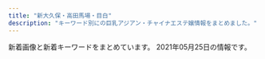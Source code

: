 ```yaml
---
title: "新大久保・高田馬場・目白"
description: "キーワード別にの巨乳アジアン・チャイナエステ嬢情報をまとめました。"
---
```


新着画像と新着キーワードをまとめています。
2021年05月25日の情報です。

<DmmAffiliateIns />
<KeywordTable
  shops={
    [
    {
        "img_links": [
            "https://static.wixstatic.com/media/80a184_37c7b495532e44808fa932ada8728921~mv2.png",
            "https://static.wixstatic.com/media/80a184_40c0679b081a48f9bb573cda81913473~mv2.png",
            "https://static.wixstatic.com/media/80a184_b70a2c117ac542f79ec2a2014b642be4~mv2.png",
            "https://static.wixstatic.com/media/80a184_126746405a7f40f191a12f71b777ea41~mv2.png",
            "https://static.wixstatic.com/media/80a184_f4cca0709e8a42dfbc72e26393934723~mv2.jpg",
            "https://static.wixstatic.com/media/80a184_9dc0d14b20d54a71a6cb9f57217e8a32~mv2.png",
            "https://static.wixstatic.com/media/80a184_a8e12af9159e4af2bbd2cf724caf4e6a~mv2.jpeg",
            "https://static.wixstatic.com/media/80a184_a8f91b6640fd4492af590f16ac685c66~mv2.png",
            "https://static.wixstatic.com/media/71aabe_7fde48e91203411687f75bf66049b810~mv2.jpg",
            "https://static.wixstatic.com/media/80a184_5208b825bc574a8e8c38cfed61640f7b~mv2.png",
            "https://static.wixstatic.com/media/80a184_60e3e10d71c6473ca82f313fefc49773~mv2.png",
            "https://static.wixstatic.com/media/80a184_fc46eb4762dc45d5aaded3823ed9ff89~mv2.png",
            "https://static.wixstatic.com/media/80a184_6f8a99a76cfa4e8cb6871f8cdc4667f5~mv2.png",
            "https://static.wixstatic.com/media/80a184_685d8785c64448469efbaecd356f0615~mv2.jpg"
        ],
        "keywords": {},
        "station": "JR\u65b0\u5927\u4e45\u4fdd\u99c5",
        "url": "https://tsukinohana88.wixsite.com/index",
        "name": "\u6708\u306e\u82b1"
    },
    {
        "name": "Lovely Heart",
        "station": "JR\u5927\u4e45\u4fdd\u99c5\u5317\u53e3",
        "keywords": {
            "C": 37
        },
        "img_links": [
            "http://aes-salon.com/i/files/homeimg.jpg",
            "http://aes-salon.com/scdl/staff/10341mb.jpg",
            "http://aes-salon.com/scdl/staff/10291mb.jpg",
            "http://aes-salon.com/scdl/staff/10692.jpg",
            "http://aes-salon.com/scdl/staff/10081mb.jpg",
            "http://aes-salon.com/scdl/staff/10092.jpg",
            "http://aes-salon.com/img/access/road2.jpg",
            "http://aes-salon.com/scdl/staff/10701mb.jpg",
            "http://aes-salon.com/scdl/staff/10641.jpg",
            "http://aes-salon.com/scdl/staff/10461.jpg",
            "http://aes-salon.com/img/ttl_bekan.jpg",
            "http://aes-salon.com/scdl/staff/10671.jpg",
            "http://aes-salon.com/scdl/staff/10342.jpg",
            "http://aes-salon.com/scdl/staff/10471mb.jpg",
            "http://aes-salon.com/img/ttl_nouka.jpg",
            "http://aes-salon.com/scdl/staff/10694.jpg",
            "http://aes-salon.com/scdl/staff/10563.jpg",
            "http://aes-salon.com/scdl/staff/10511.jpg",
            "http://aes-salon.com/scdl/staff/10082.jpg",
            "http://aes-salon.com/scdl/staff/10441.jpg",
            "http://aes-salon.com/scdl/staff/10351.jpg",
            "http://aes-salon.com/scdl/staff/10721mb.jpg",
            "http://aes-salon.com/scdl/staff/10091mb.jpg",
            "http://aes-salon.com/scdl/staff/10121.jpg",
            "http://aes-salon.com/scdl/staff/10502.jpg",
            "http://aes-salon.com/scdl/staff/10591.jpg",
            "http://aes-salon.com/scdl/staff/10631mb.jpg",
            "http://aes-salon.com/scdl/staff/10462.jpg",
            "http://aes-salon.com/scdl/staff/10661.jpg",
            "http://aes-salon.com/scdl/staff/10591mb.jpg",
            "http://aes-salon.com/scdl/staff/10291.jpg",
            "http://aes-salon.com/scdl/staff/10701.jpg",
            "http://aes-salon.com/scdl/staff/10091.jpg",
            "http://aes-salon.com/scdl/staff/10562.jpg",
            "http://aes-salon.com/img/system/campaign.jpg",
            "http://aes-salon.com/scdl/staff/10691.jpg",
            "http://aes-salon.com/scdl/staff/10693.jpg",
            "http://aes-salon.com/scdl/staff/10601.jpg",
            "http://aes-salon.com/scdl/staff/10122.jpg",
            "http://aes-salon.com/scdl/staff/10411.jpg",
            "http://aes-salon.com/scdl/staff/10561mb.jpg",
            "http://aes-salon.com/scdl/staff/10621mb.jpg",
            "http://aes-salon.com/scdl/staff/10351mb.jpg",
            "http://aes-salon.com/scdl/staff/10121mb.jpg",
            "http://aes-salon.com/img/access/road3.jpg",
            "http://aes-salon.com/scdl/staff/10661mb.jpg",
            "http://aes-salon.com/scdl/staff/10461mb.jpg",
            "http://aes-salon.com/scdl/staff/10561.jpg",
            "http://aes-salon.com/img/ttl_staff.png",
            "http://aes-salon.com/scdl/staff/10472.jpg",
            "http://aes-salon.com/img/ttl_mobile.jpg",
            "http://aes-salon.com/scdl/staff/10341.jpg",
            "http://aes-salon.com/scdl/staff/10511mb.jpg",
            "http://aes-salon.com/pic/top2.jpg",
            "http://aes-salon.com/scdl/staff/10441mb.jpg",
            "http://aes-salon.com/scdl/staff/10602.jpg",
            "http://aes-salon.com/scdl/staff/10691mb.jpg",
            "http://aes-salon.com/scdl/staff/10501mb.jpg",
            "http://aes-salon.com/scdl/staff/10651.jpg",
            "http://aes-salon.com/scdl/staff/10592.jpg",
            "http://aes-salon.com/scdl/staff/10081.jpg",
            "http://aes-salon.com/pic/top1.jpg",
            "http://aes-salon.com/scdl/staff/10571mb.jpg",
            "http://aes-salon.com/scdl/staff/10631.jpg",
            "http://aes-salon.com/img/access/road4.jpg",
            "http://aes-salon.com/scdl/staff/10471.jpg",
            "http://aes-salon.com/img/access/roaddm.png",
            "http://aes-salon.com/scdl/staff/10083.jpg",
            "http://aes-salon.com/scdl/staff/10711.jpg",
            "http://aes-salon.com/scdl/staff/10711mb.jpg",
            "http://aes-salon.com/img/ttl_att.png",
            "http://aes-salon.com/scdl/staff/10571.jpg",
            "http://aes-salon.com/scdl/staff/10621.jpg",
            "http://aes-salon.com/img/access/road1.jpg",
            "http://aes-salon.com/scdl/staff/10601mb.jpg",
            "http://aes-salon.com/pic/head.jpg",
            "http://aes-salon.com/scdl/staff/10651mb.jpg",
            "http://aes-salon.com/scdl/staff/10721.jpg",
            "http://aes-salon.com/scdl/staff/10292.jpg",
            "http://aes-salon.com/scdl/staff/10671mb.jpg",
            "http://aes-salon.com/img/ttl_sister.png",
            "http://aes-salon.com/scdl/staff/10412.jpg",
            "http://aes-salon.com/scdl/staff/10641mb.jpg",
            "http://aes-salon.com/scdl/staff/10411mb.jpg",
            "http://aes-salon.com/scdl/staff/10501.jpg",
            "http://aes-salon.com/img/ttl_attbnr.jpg"
        ],
        "url": "http://aes-salon.com/"
    },
    {
        "url": "http://www.kity.work/",
        "name": "\u98a8\u96c5\u5802 \uff5e\u3075\u3046\u304c\u3069\u3046\uff5e",
        "img_links": [
            "http://www.kity.work/img/erina1.jpg",
            "http://www.kity.work/staff/erina.jpg",
            "http://www.kity.work/img/sara2.jpg",
            "http://www.kity.work/images/1.jpg",
            "http://www.kity.work/images/int2.jpg",
            "http://www.kity.work/images/3.jpg",
            "http://www.kity.work/img/erina2.jpg",
            "http://www.kity.work/images/head.jpg",
            "http://www.kity.work/images/s1.jpg",
            "http://www.kity.work/img/nana1.jpg",
            "http://www.kity.work/staff/nana.jpg",
            "http://www.kity.work/img/aoi2.jpg",
            "http://www.kity.work/staff/sara.jpg",
            "http://www.kity.work/images/up.jpg",
            "http://www.kity.work/images/7.jpg",
            "http://www.kity.work/images/ac2.jpg",
            "http://www.kity.work/images/6.jpg",
            "http://www.kity.work/images/s2.jpg",
            "http://www.kity.work/images/int1.jpg",
            "http://www.kity.work/images/5.jpg",
            "http://www.kity.work/images/staff_t.jpg",
            "http://www.kity.work/img/yuka1.jpg",
            "http://www.kity.work/staff/yuka.jpg",
            "http://www.kity.work/images/news.jpg",
            "http://www.kity.work/img/sara1.jpg",
            "http://www.kity.work/images/s1.png",
            "http://www.kity.work/staff/aoi.jpg",
            "http://www.kity.work/img/aoi1.jpg",
            "http://www.kity.work/images/tg.jpg",
            "http://www.kity.work/images/tel.jpg",
            "http://www.kity.work/img/yuka2.jpg",
            "http://www.kity.work/images/sys.jpg",
            "http://www.kity.work/images/interior_t.jpg"
        ],
        "station": "JR\u9ad8\u7530\u99ac\u5834\u99c5\u65e9\u7a32\u7530\u53e3",
        "keywords": {}
    },
    {
        "name": "Lui\uff5e\u30eb\u30a4\uff5e",
        "keywords": {},
        "station": "\u65b0\u5927\u4e45\u4fdd\u99c5",
        "img_links": [
            "http://www.e-candy.work/img/mimi1.jpg",
            "http://www.e-candy.work/images/int2.png",
            "http://www.e-candy.work/images/10.jpg",
            "http://www.e-candy.work/images/head.jpg",
            "http://www.e-candy.work/img/haruka1.jpg",
            "http://www.e-candy.work/img/ai1.jpg",
            "http://www.e-candy.work/img/miki1.jpg",
            "http://www.e-candy.work/images/sys3.png",
            "http://www.e-candy.work/img/nana1.jpg",
            "http://www.e-candy.work/images/staff_t.png",
            "http://www.e-candy.work/images/newface.png",
            "http://www.e-candy.work/images/12.jpg",
            "http://www.e-candy.work/images/sys1.jpg",
            "http://www.e-candy.work/images/3.jpg",
            "http://www.e-candy.work/img/yui1.jpg",
            "http://www.e-candy.work/images/mobile.jpg",
            "http://www.e-candy.work/images/1.jpg",
            "http://www.e-candy.work/images/8.jpg",
            "http://www.e-candy.work/images/tel.jpg",
            "http://www.e-candy.work/images/sys2.jpg",
            "http://www.e-candy.work/images/11.jpg",
            "http://www.e-candy.work/images/7.jpg",
            "http://www.e-candy.work/img/rina1.jpg",
            "http://www.e-candy.work/images/int1.png",
            "http://www.e-candy.work/images/s1.png",
            "http://www.e-candy.work/img/hana1.jpg",
            "http://www.e-candy.work/images/interior_t.png",
            "http://www.e-candy.work/images/5.jpg",
            "http://www.e-candy.work/images/news.jpg",
            "http://www.e-candy.work/images/4.jpg",
            "http://www.e-candy.work/img/aya1.jpg",
            "http://www.e-candy.work/images/9.jpg",
            "http://www.e-candy.work/img/koko1.jpg",
            "http://www.e-candy.work/images/6.jpg",
            "http://www.e-candy.work/img/zoe1.jpg",
            "http://www.e-candy.work/images/info.png"
        ],
        "url": "http://www.e-candy.work/"
    },
    {
        "station": "JR\u9ad8\u7530\u99ac\u5834\u99c5\u65e9\u7a32\u7530\u53e3",
        "img_links": [
            "http://www.y-rlx.site/girl/04.jpg",
            "http://www.y-rlx.site/images/upload/thumb/7ef0dbd713e60157.jpg",
            "http://www.y-rlx.site/images/index_03.jpg",
            "http://www.y-rlx.site/images/index_11.jpg",
            "http://www.y-rlx.site/girl/05.jpg",
            "http://www.y-rlx.site/images/rec_09.jpg",
            "http://www.y-rlx.site/images/info.jpg",
            "http://www.y-rlx.site/images/index_01.jpg",
            "http://www.y-rlx.site/images/index_02.jpg",
            "http://www.y-rlx.site/images/upload/thumb/a3dc59474308193e.jpg",
            "http://www.y-rlx.site/images/upload/thumb/e0a26e58e17a1416.jpg",
            "http://www.y-rlx.site/images/card.jpg",
            "http://www.y-rlx.site/images/upload/thumb/0d7b4714c8aced28.jpg",
            "http://www.y-rlx.site/images/upload/thumb/2c7fdde9ad97892b.jpg",
            "http://www.y-rlx.site/images/upload/thumb/0776a8acf9219785.jpg",
            "http://www.y-rlx.site/girl/01.jpg",
            "http://www.y-rlx.site/images/info_09.jpg",
            "http://www.y-rlx.site/girl/03.jpg",
            "http://www.y-rlx.site/images/upload/thumb/7ec52ffef2544273.jpg",
            "http://www.y-rlx.site/images/index_05.jpg",
            "http://www.y-rlx.site/images/upload/thumb/117cc02414cb58fe.jpg",
            "http://y-rlx.site/images/index_07.jpg",
            "http://www.y-rlx.site/images/upload/thumb/0a4230132522743d.jpg",
            "http://www.y-rlx.site/images/index_08.jpg",
            "http://www.y-rlx.site/images/staff_09.jpg",
            "http://www.y-rlx.site/images/index_15.jpg",
            "http://www.y-rlx.site/images/index_06.jpg",
            "http://www.y-rlx.site/images/index_19.jpg",
            "http://www.y-rlx.site/images/index_20.jpg",
            "http://www.y-rlx.site/images/rec.jpg",
            "http://www.y-rlx.site/images/index_10.jpg",
            "http://www.y-rlx.site/images/index_09.jpg",
            "http://www.y-rlx.site/images/index_13.jpg",
            "http://www.y-rlx.site/images/index_07.jpg",
            "http://www.y-rlx.site/images/upload/thumb/855f910df0047867.jpg",
            "http://www.y-rlx.site/images/index_18.jpg",
            "http://www.y-rlx.site/images/index_04.jpg",
            "http://www.y-rlx.site/girl/02.jpg",
            "http://y-rlx.site/images/index_04.jpg"
        ],
        "name": "\u60a0\u30a8\u30b9\u30c6",
        "keywords": {
            "88": 3,
            "C": 6,
            "D": 1,
            "87": 4
        },
        "url": "http://www.y-rlx.site/"
    },
    {
        "img_links": [
            "http://tkoi.work/sp/menu/top.jpg",
            "http://tkoi.work/sp/images/info_t.jpg",
            "http://tkoi.work/sp/images/ac1.jpg",
            "http://tkoi.work/images/3.jpg",
            "http://tkoi.work/sp/img/mika1.jpg",
            "http://tkoi.work/sp/images/rec2.png",
            "http://tkoi.work/images/2.jpg",
            "http://tkoi.work/images/ta.jpg",
            "http://tkoi.work/sp/images/ac2.png",
            "http://tkoi.work/sp/images/2.jpg",
            "http://tkoi.work/sp/images/int1.png",
            "http://tkoi.work/images/main_top.jpg",
            "http://tkoi.work/images/head.jpg",
            "http://tkoi.work/sp/img/ai1.jpg",
            "http://tkoi.work/sp/images/news.jpg",
            "http://tkoi.work/images/b1.jpg",
            "http://tkoi.work/sp/images/head.jpg",
            "http://tkoi.work/sp/images/int2.png",
            "http://tkoi.work/sp/images/4.jpg",
            "http://tkoi.work/sp/images/rec1.png",
            "http://tkoi.work/images/sys1.png",
            "http://tkoi.work/sp/images/3.jpg",
            "http://tkoi.work/sp/images/newsb.png",
            "http://tkoi.work/img/mika1.jpg",
            "http://tkoi.work/img/riri1.jpg",
            "http://tkoi.work/images/sm.jpg",
            "http://tkoi.work/images/b3.jpg",
            "http://tkoi.work/sp/menu/staff.jpg",
            "http://tkoi.work/sp/images/info.png",
            "http://tkoi.work/images/int1.png",
            "http://tkoi.work/images/main_footer.jpg",
            "http://tkoi.work/images/b2.jpg",
            "http://tkoi.work/sp/images/staff_t.png",
            "http://tkoi.work/img/ai1.jpg",
            "http://tkoi.work/images/4.jpg",
            "http://tkoi.work/sp/images/1.jpg",
            "http://tkoi.work/sp/img/riri1.jpg",
            "http://tkoi.work/sp/images/interior_t.png",
            "http://tkoi.work/images/s1.png",
            "http://tkoi.work/sp/images/tel.jpg",
            "http://tkoi.work/sp/images/footer.png",
            "http://tkoi.work/images/staff_t.jpg",
            "http://tkoi.work/images/int2.png",
            "http://tkoi.work/images/news.png",
            "http://tkoi.work/img/koko1.jpg",
            "http://tkoi.work/images/interior_t.jpg",
            "http://tkoi.work/sp/img/koko1.jpg",
            "http://tkoi.work/sp/images/sys.png",
            "http://tkoi.work/images/sys2.png",
            "http://tkoi.work/images/mobile.jpg",
            "http://tkoi.work/images/1.jpg"
        ],
        "keywords": {},
        "url": "http://tkoi.work/",
        "name": "\u604b",
        "station": "JR\u9ad8\u7530\u99ac\u5834\u99c5\u65e9\u7a32\u7530\u53e3"
    },
    {
        "station": "JR\u9ad8\u7530\u99ac\u5834\u99c5\u65e9\u7a32\u7530\u53e3",
        "keywords": {},
        "url": "http://www.china-es.info/",
        "img_links": [
            "http://www.china-es.info/images/int3.jpg",
            "http://www.china-es.info/images/mobile.jpg",
            "http://www.china-es.info/images/int4.jpg",
            "http://www.china-es.info/images/sys2.jpg",
            "http://www.china-es.info/images/head.jpg",
            "http://www.china-es.info/images/int2.jpg",
            "http://www.china-es.info/img/nana1.jpg",
            "http://www.china-es.info/img/hibiki1.jpg",
            "http://www.china-es.info/img/nana2.jpg",
            "http://www.china-es.info/images/rec1.jpg",
            "http://www.china-es.info/images/menu/interior.jpg",
            "http://www.china-es.info/images/menu/staff.jpg",
            "http://www.china-es.info/images/news.jpg",
            "http://www.china-es.info/images/interior_t.jpg",
            "http://www.china-es.info/images/int1.jpg",
            "http://www.china-es.info/images/sys3.jpg",
            "http://www.china-es.info/images/menu/top.jpg",
            "http://www.china-es.info/images/rec2.jpg",
            "http://www.china-es.info/images/sys1.jpg",
            "http://www.china-es.info/images/top.jpg",
            "http://www.china-es.info/images/staff_t.jpg",
            "http://www.china-es.info/img/ringo1.jpg"
        ],
        "name": "Honey At Home \u30cf\u30cb\u30fc\u30a2\u30c3\u30c8\u30db\u30fc\u30e0"
    },
    {
        "img_links": [
            "http://www.aromaonly1.com/images/index_02.jpg",
            "http://www.aromaonly1.com/images/index_19.jpg",
            "http://www.aromaonly1.com/images/index_06.jpg",
            "http://www.aromaonly1.com/images/index_16.jpg",
            "http://www.aromaonly1.com/images/index_03.jpg",
            "http://www.aromaonly1.com/images/service_10.jpg",
            "http://www.aromaonly1.com/uploads/18799c1985ca7d1cd026808323ec51c2.jpg",
            "http://www.aromaonly1.com/images/service_11.jpg",
            "http://www.aromaonly1.com/images/fanhui.png",
            "http://www.aromaonly1.com/uploads/015cba9c432d730d26583fe998534fa6.jpg",
            "http://www.aromaonly1.com/uploads/66dc68de1f9c001b6f15d52303314efc.jpg",
            "http://www.aromaonly1.com/images/index_17.jpg",
            "http://www.aromaonly1.com/uploads/56e94a67d1aa4ea89d5f2064a387ab96.jpg",
            "http://www.aromaonly1.com/images/index_14.jpg",
            "http://www.aromaonly1.com/images/aromaonly1_468x60.png",
            "http://www.aromaonly1.com/images/index_08.jpg",
            "http://www.aromaonly1.com/images/index_05.jpg",
            "http://www.aromaonly1.com/images/link_10.jpg",
            "http://www.aromaonly1.com/uploads/39a20c0f1405de5aa73fad53492e41be.jpg",
            "http://www.aromaonly1.com/images/index_11.jpg",
            "http://www.aromaonly1.com/images/index_18.jpg",
            "http://www.aromaonly1.com/images/interior_10.jpg",
            "http://www.aromaonly1.com/uploads/3e6ede4dd71b9611bfc0fc01fff82057.jpg",
            "http://www.aromaonly1.com/uploads/b43afdf6c0db7020b472f89b05664984.jpg",
            "http://www.aromaonly1.com/images/girls_10.jpg",
            "http://www.aromaonly1.com/uploads/e01fa669285bc99ba782abfd90a08bb2.jpg",
            "http://www.aromaonly1.com/uploads/c24b4a66b959c50d941c227e2167e47a.jpg",
            "http://www.aromaonly1.com/uploads/5f4083d49285cbe64774b1bd70e86150.jpg",
            "http://www.aromaonly1.com/uploads/2f5941103973429d3981087968a845a3.jpg",
            "http://www.aromaonly1.com/images/index_04.jpg",
            "http://www.aromaonly1.com/images/index_20.jpg",
            "http://www.aromaonly1.com/images/index_07.jpg",
            "http://www.aromaonly1.com/uploads/8e9e8b4d89b256773f17dff61368328c.jpg",
            "http://www.aromaonly1.com/my_work/images/pic1.png",
            "http://www.aromaonly1.com/images/index_12.jpg",
            "http://www.aromaonly1.com/images/index_01.jpg",
            "http://www.aromaonly1.com/images/index_15.jpg",
            "http://www.aromaonly1.com/images/index_21.jpg",
            "http://www.aromaonly1.com/uploads/ac75f516de3602f2ed5de1d9e2383a35.jpg",
            "http://www.aromaonly1.com/uploads/0d74a4af5e268e3562daa56048c13906.jpg"
        ],
        "keywords": {
            "D": 2,
            "E": 2,
            "86": 4,
            "88": 3,
            "C": 3
        },
        "name": "NEW ONLY ONE",
        "station": "JR\u9ad8\u7530\u99ac\u5834\u99c5",
        "url": "http://www.aromaonly1.com/"
    },
    {
        "keywords": {
            "E": 4,
            "C": 39
        },
        "img_links": [
            "https://est-hana.com/img/material/massap2.jpg",
            "https://est-hana.com/img/girl/main/smain2011f76f2060b2832bbbbc9d7dcf4a818dfe.jpg",
            "https://est-hana.com/img/girl/thumb/smain19725e2ed7efe2de621955e09d12295a13ee.jpg",
            "https://est-hana.com/img/material/massap5.jpg",
            "https://est-hana.com/img/material/massap3.jpg",
            "https://est-hana.com/img/material/sys_course3_rev1.png",
            "https://est-hana.com/img/material/gm6_rollout.png",
            "https://est-hana.com/img/girl/list/sface189e9ae2d8752cd8b9474ebd62df9909f9b.jpg",
            "https://est-hana.com/img/girl/list/sface187386757ea62d773ca58e2457fc23b8e13.jpg",
            "https://est-hana.com/img/girl/thumb/s173_1.jpg",
            "https://est-hana.com/img/material/massa_t1.png",
            "https://est-hana.com/img/girl/main/smain1931e3a7504f14e2050f14cb6782d72bb46c.jpg",
            "https://est-hana.com/img/material/d25.png",
            "https://est-hana.com/img/girl/pickup/topgirl20140510202547.png",
            "https://est-hana.com/img/girl/main/s180_1.jpg",
            "https://est-hana.com/img/material/sys_course1_rev2.png",
            "https://est-hana.com/img/girl/list/s75_face.jpg",
            "https://est-hana.com/img/girl/thumb/smain1871110bf62c88dcefca310cdc127f9b11f2.jpg",
            "https://est-hana.com/img/girl/thumb/smain1891e9ae2d8752cd8b9474ebd62df9909f9b.jpg",
            "https://est-hana.com/img/material/gm1_rollout.png",
            "https://est-hana.com/img/girl/list/sface199a8b144d9cbd006fc9dffdf23ad77de07.jpg",
            "https://est-hana.com/img/girl/pickup/pickup20141227182613.jpeg",
            "https://est-hana.com/img/girl/list/sface18449673a0eecbfdaab27d1a016ce6f4281.jpg",
            "https://est-hana.com/img/girl/list/s75_list.jpg",
            "https://est-hana.com/img/girl/pickup/topgirl20141227182718.png",
            "https://est-hana.com/img/girl/thumb/smain1901e7f2a11706f93c08ab1eb76c57c0a501.jpg",
            "https://est-hana.com/img/girl/main/smain184149673a0eecbfdaab27d1a016ce6f4281.jpg",
            "https://est-hana.com/img/girl/list/sface201dc74ab8dea78d771771d5fda7bccc989.jpg",
            "https://est-hana.com/img/girl/thumb/smain18725b09cd881b1f036f9f4970616c10b474.jpg",
            "https://est-hana.com/img/girl/list/slist187110f9d5212fd19d8b8410ec6bff294e6.jpg",
            "https://est-hana.com/img/material/top_t2_img_rev2.jpg",
            "https://est-hana.com/img/whatnew/20200304.jpg",
            "https://est-hana.com/img/girl/pickup/pickup20190121202926.jpg",
            "https://est-hana.com/img/girl/thumb/smain197153ce52e0264e81a8a42e5d3c84dd833e.jpg",
            "https://est-hana.com/img/girl/pickup/pickup20180526173711.jpg",
            "https://est-hana.com/img/material/sys_option.png",
            "https://est-hana.com/img/camp/camp20210501.png",
            "https://est-hana.com/img/girl/thumb/s75_1.jpg",
            "https://est-hana.com/img/girl/list/sface193e3a7504f14e2050f14cb6782d72bb46c.jpg",
            "https://est-hana.com/img/girl/thumb/smain193281777917c863b2cd265723b9cb5a3c32.jpg",
            "https://est-hana.com/img/material/top_t6.png",
            "https://est-hana.com/img/material/gm2_rollout.png",
            "https://est-hana.com/img/material/month.png",
            "https://est-hana.com/img/girl/list/s139_list.jpg",
            "https://est-hana.com/img/material/hosi5.png",
            "https://est-hana.com/img/material/gm4_rollout.png",
            "https://est-hana.com/img/girl/pickup/topgirl20180308214256.png",
            "https://est-hana.com/img/girl/list/s77_face.jpg",
            "https://est-hana.com/img/material/gm5_rollout.png",
            "https://est-hana.com/img/material/sys_etc.png",
            "https://est-hana.com/img/girl/list/s77_list.jpg",
            "https://est-hana.com/img/girl/list/s173_list.jpg",
            "https://est-hana.com/img/girl/thumb/s180_1.jpg",
            "https://est-hana.com/img/girl/main/smain1911ec56c0d5cc68365ea11e2e52a40272d8.jpg",
            "https://est-hana.com/img/girl/pickup/pickup20181218104555.jpg",
            "https://est-hana.com/img/girl/thumb/smain2011f76f2060b2832bbbbc9d7dcf4a818dfe.jpg",
            "https://est-hana.com/img/whatnew/20200401min60.jpg",
            "https://est-hana.com/img/material/top_t2.png",
            "https://est-hana.com/img/girl/list/s139_face.jpg",
            "https://est-hana.com/img/girl/main/s173_1.jpg",
            "https://est-hana.com/img/girl/list/slist110d5ce8a5906e2cdaf90af47c9395e0dff.jpg",
            "https://est-hana.com/img/girl/main/smain1891e9ae2d8752cd8b9474ebd62df9909f9b.jpg",
            "https://est-hana.com/img/girl/main/smain197153ce52e0264e81a8a42e5d3c84dd833e.jpg",
            "https://est-hana.com/img/girl/thumb/smain184149673a0eecbfdaab27d1a016ce6f4281.jpg",
            "https://est-hana.com/img/material/day.png",
            "https://est-hana.com/img/girl/list/s88_list.jpg",
            "https://est-hana.com/img/girl/thumb/smain1902e7f2a11706f93c08ab1eb76c57c0a501.jpg",
            "https://est-hana.com/img/girl/list/sface191ec56c0d5cc68365ea11e2e52a40272d8.jpg",
            "https://est-hana.com/img/girl/list/slist199a8b144d9cbd006fc9dffdf23ad77de07.jpg",
            "https://est-hana.com/img/girl/list/s86_list.jpg",
            "https://est-hana.com/img/girl/pickup/pickup20190118192153.jpg",
            "https://est-hana.com/img/girl/list/s163_face.jpg",
            "https://est-hana.com/img/girl/pickup/pickup20190118192257.jpg",
            "https://est-hana.com/img/material/sys_course2_rev2.png",
            "https://est-hana.com/img/girl/main/s75_1.jpg",
            "https://est-hana.com/img/material/line1.png",
            "https://est-hana.com/img/girl/pickup/topgirl20190528141109.png",
            "https://est-hana.com/img/material/photorenew5.jpg",
            "https://est-hana.com/img/girl/pickup/topgirl20180526173824.png",
            "https://est-hana.com/img/girl/thumb/smain184249673a0eecbfdaab27d1a016ce6f4281.jpg",
            "https://est-hana.com/img/girl/list/sface190e7f2a11706f93c08ab1eb76c57c0a501.jpg",
            "https://est-hana.com/img/material/photorenew3.jpg",
            "https://est-hana.com/img/material/massap7.jpg",
            "https://est-hana.com/img/material/topflashimg1.jpg",
            "https://est-hana.com/img/girl/pickup/topgirl20140502225842.png",
            "https://est-hana.com/img/material/photorenew2rev1.jpg",
            "https://est-hana.com/img/girl/thumb/smain1911ec56c0d5cc68365ea11e2e52a40272d8.jpg",
            "https://est-hana.com/img/girl/pickup/pickup20191208191053.jpg",
            "https://est-hana.com/img/girl/list/sface19753ce52e0264e81a8a42e5d3c84dd833e.jpg",
            "https://est-hana.com/img/material/infopanel.png",
            "https://est-hana.com/img/girl/list/s86_face.jpg",
            "https://est-hana.com/img/material/massap1.jpg",
            "https://est-hana.com/img/girl/list/slist191ec56c0d5cc68365ea11e2e52a40272d8.jpg",
            "https://est-hana.com/img/girl/list/slist18449673a0eecbfdaab27d1a016ce6f4281.jpg",
            "https://est-hana.com/img/material/massap6.jpg",
            "https://est-hana.com/img/girl/pickup/pickup20180830201105.jpg",
            "https://est-hana.com/img/material/top_t4.png",
            "https://est-hana.com/img/girl/main/smain1871110bf62c88dcefca310cdc127f9b11f2.jpg",
            "https://est-hana.com/img/material/photorenew4.jpg",
            "https://est-hana.com/img/material/returnbtn.png",
            "https://est-hana.com/img/girl/thumb/s173_2.jpg",
            "https://est-hana.com/img/material/sframe2014.png",
            "https://est-hana.com/img/material/w2.png",
            "https://est-hana.com/img/girl/list/slist8365230fc40840a020ba3ed47600db4b4a.jpg",
            "https://est-hana.com/img/material/massap4.jpg",
            "https://est-hana.com/img/girl/thumb/s86_1.jpg",
            "https://est-hana.com/img/girl/list/slist189e9ae2d8752cd8b9474ebd62df9909f9b.jpg",
            "https://est-hana.com/img/material/gm3_rollout.png",
            "https://est-hana.com/img/girl/list/s88_face.jpg",
            "https://est-hana.com/img/girl/thumb/smain1931e3a7504f14e2050f14cb6782d72bb46c.jpg",
            "https://est-hana.com/img/material/systme_t1.png",
            "https://est-hana.com/img/material/m5.png",
            "https://est-hana.com/img/girl/thumb/s77_2.jpg",
            "https://est-hana.com/img/girl/list/s173_face.jpg",
            "https://est-hana.com/img/girl/main/s86_1.jpg",
            "https://est-hana.com/img/girl/thumb/s77_1.jpg",
            "https://est-hana.com/img/material/accsess_station.png",
            "https://est-hana.com/img/material/click_tel_btn.png",
            "https://est-hana.com/img/girl/list/slist2012ba9beda1a19f1ba57dcc87485d57321.jpg",
            "https://est-hana.com/img/girl/pickup/pickup20191214162524.jpg",
            "https://est-hana.com/img/material/staff_t1.png",
            "https://est-hana.com/img/material/staff_t1rev1.png",
            "https://est-hana.com/img/whatnew/20200401_mask.jpg",
            "https://est-hana.com/img/girl/thumb/smain1913da4fa2da2e801312734721e1a44d8e19.jpg",
            "https://est-hana.com/img/material/top_t5.png",
            "https://est-hana.com/img/material/accsess_picter2.jpg",
            "https://est-hana.com/img/girl/main/smain1901e7f2a11706f93c08ab1eb76c57c0a501.jpg",
            "https://est-hana.com/img/girl/pickup/topgirl20161016054301.png",
            "https://est-hana.com/img/material/detailwaku.png",
            "https://est-hana.com/img/girl/list/slist193a69a1a063a3159e298d18b691542266d.jpg",
            "https://est-hana.com/img/material/photorenew1.jpg",
            "https://est-hana.com/img/girl/thumb/smain1912da4fa2da2e801312734721e1a44d8e19.jpg",
            "https://est-hana.com/img/material/staffdetail_t1.png",
            "https://est-hana.com/img/material/top_twitter.png",
            "https://est-hana.com/img/material/top_t3.png",
            "https://est-hana.com/img/girl/list/sface110404ef9fc79e2a0a04d64b621c22a0c77.jpg",
            "https://est-hana.com/img/girl/list/s163_list.jpg",
            "https://est-hana.com/img/girl/list/sface8365230fc40840a020ba3ed47600db4b4a.jpg",
            "https://est-hana.com/img/material/age.png",
            "https://est-hana.com/img/girl/pickup/pickup20190227121102.jpg",
            "https://est-hana.com/img/girl/list/slist19753ce52e0264e81a8a42e5d3c84dd833e.jpg",
            "https://est-hana.com/img/girl/list/slist19053cc33bb85f739f63e84c2ae2c41c2eb.jpg",
            "https://est-hana.com/img/girl/pickup/topgirl20180908131653.png",
            "https://est-hana.com/img/material/systme_t2.png",
            "https://est-hana.com/img/girl/list/s180_face.jpg",
            "https://est-hana.com/img/girl/thumb/s77_3.jpg",
            "https://est-hana.com/img/girl/list/s180_list.jpg",
            "https://est-hana.com/img/material/hosi4.png",
            "https://est-hana.com/img/girl/main/s77_1.jpg",
            "https://est-hana.com/img/girl/pickup/pickup20190528135649.jpg"
        ],
        "station": "JR\u5927\u4e45\u4fdd\u99c5\u5317\u53e3",
        "url": "https://est-hana.com/",
        "name": "\u82b1"
    },
    {
        "keywords": {},
        "station": "JR\u65b0\u5927\u4e45\u4fdd\u99c5",
        "name": "Familiar\u30fb\u30d5\u30a1\u30df\u30ea\u30fc\u30a2",
        "img_links": [],
        "url": "http://familiar.tyo.cm/"
    },
    {
        "station": "JR\u5927\u4e45\u4fdd\u99c5\u5317\u53e3",
        "keywords": {},
        "img_links": [
            "http://kobo.mssg.jp/layer/images/top/top_04.jpg",
            "http://kobo.mssg.jp/images/staff_10a.jpg",
            "http://kobo.mssg.jp/layer/images/top.jpg",
            "http://kobo.mssg.jp/images/top1.jpg",
            "http://kobo.mssg.jp/images/info.png",
            "http://kobo.mssg.jp/images/top2.jpg",
            "http://kobo.mssg.jp/layer/images/top/top_06.jpg",
            "http://kobo.mssg.jp/images/1.jpg",
            "http://kobo.mssg.jp/images/staff_9b.jpg",
            "http://kobo.mssg.jp/images/staff_4.jpg",
            "http://kobo.mssg.jp/images/staff_8a.jpg",
            "http://kobo.mssg.jp/layer/images/top/top_05.jpg",
            "http://kobo.mssg.jp/layer/images/top/top_02.jpg",
            "http://kobo.mssg.jp/images/staff_bj4.png",
            "http://kobo.mssg.jp/images/staff_9a.jpg",
            "http://kobo.mssg.jp/images/staff_2a.jpg",
            "http://kobo.mssg.jp/images/staff_8.jpg",
            "http://kobo.mssg.jp/layer/images/top/top_03.jpg",
            "http://kobo.mssg.jp/images/staff_5.jpg",
            "http://kobo.mssg.jp/layer/images/top/top_01.jpg",
            "http://kobo.mssg.jp/images/s_info.png",
            "http://kobo.mssg.jp/layer/images/top/top_08.png",
            "http://kobo.mssg.jp/images/staff_bj1.png",
            "http://kobo.mssg.jp/images/wenzi-staff.png",
            "http://kobo.mssg.jp/images/staff_2b.jpg"
        ],
        "name": "\u6c34\u8272-\u30df\u30ba\u30a4\u30ed-",
        "url": "http://kobo.mssg.jp/"
    },
    {
        "img_links": [],
        "name": "Rabenda\u30fb\u30e9\u30d9\u30f3\u30c0\u30fc",
        "station": "JR\u5927\u4e45\u4fdd\u99c5\u5317\u53e3",
        "keywords": {},
        "url": "http://gogonoheya.ies.fun/"
    },
    {
        "station": "JR\u9ad8\u7530\u99ac\u5834\u99c5\u65e9\u7a32\u7530\u53e3",
        "keywords": {
            "86": 2,
            "C": 12,
            "83": 2
        },
        "name": "\u99ac\u5834one",
        "url": "http://familiar.ests.jp/",
        "img_links": [
            "http://familiar.ests.jp/images/top.jpg",
            "http://familiar.ests.jp/images/acc.png",
            "http://familiar.ests.jp/photos/sites/33/2020/10/2020101409554799.jpg",
            "http://familiar.ests.jp/photos/sites/33/2019/09/2019092718554568.jpg",
            "http://familiar.ests.jp/images/service.jpg",
            "http://familiar.ests.jp/photos/sites/33/2019/09/2019092718570723.jpg",
            "http://familiar.ests.jp/photos/sites/33/2019/07/2019073009094778.jpg",
            "http://familiar.ests.jp/images/bian.jpg",
            "http://familiar.ests.jp/photos/sites/33/2019/09/2019092318545965.jpg",
            "http://familiar.ests.jp/images/staff_bj4s.png",
            "http://familiar.ests.jp/photos/sites/33/2020/10/2020101901153954.jpg",
            "http://familiar.ests.jp/images/s_staff.png",
            "http://familiar.ests.jp/images/news.png",
            "http://familiar.ests.jp/images/mobile.jpg",
            "http://familiar.ests.jp/images/staff_bj1s.png",
            "http://familiar.ests.jp/images/nei_bj1.png"
        ]
    },
    {
        "station": "JR\u65b0\u5927\u4e45\u4fdd\u99c5",
        "name": "\u6625\u306e\u5922",
        "img_links": [
            "http://www.harunoyume.com/images/service-image.jpg",
            "http://www.harunoyume.com/images/campaign.jpg",
            "http://www.harunoyume.com/images/covergirl.jpg",
            "http://www.harunoyume.com/images/discount.jpg"
        ],
        "url": "http://www.harunoyume.com/",
        "keywords": {}
    },
    {
        "name": "Lovely Heart \u5927\u4e45\u4fdd\u5225\u9928",
        "keywords": {
            "C": 36
        },
        "station": "JR\u5927\u4e45\u4fdd\u99c5\u5317\u53e3",
        "url": "http://aes-treat.com/",
        "img_links": [
            "http://aes-treat.com/scdl/staff/10681.jpg",
            "http://aes-treat.com/scdl/staff/10981mb.jpg",
            "http://aes-treat.com/scdl/staff/10841mb.jpg",
            "http://aes-treat.com/scdl/staff/11091mb.jpg",
            "http://aes-treat.com/pic/top2.jpg",
            "http://aes-treat.com/scdl/staff/11161mb.jpg",
            "http://aes-treat.com/scdl/staff/11201.jpg",
            "http://aes-treat.com/scdl/staff/11041mb.jpg",
            "http://aes-treat.com/scdl/staff/11121mb.jpg",
            "http://aes-treat.com/scdl/staff/10901mb.jpg",
            "http://aes-treat.com/scdl/staff/10811.jpg",
            "http://aes-treat.com/scdl/staff/10721mb.jpg",
            "http://aes-treat.com/scdl/staff/10981.jpg",
            "http://aes-treat.com/scdl/staff/10721.jpg",
            "http://aes-treat.com/scdl/staff/10941.jpg",
            "http://aes-treat.com/img/ttl_sister.png",
            "http://aes-treat.com/scdl/staff/10891mb.jpg",
            "http://aes-treat.com/scdl/staff/10861.jpg",
            "http://aes-treat.com/scdl/staff/10771.jpg",
            "http://aes-treat.com/scdl/staff/11101mb.jpg",
            "http://aes-treat.com/scdl/staff/10941mb.jpg",
            "http://aes-treat.com/scdl/staff/11051mb.jpg",
            "http://aes-treat.com/scdl/staff/11081mb.jpg",
            "http://aes-treat.com/img/ttl_staff.png",
            "http://aes-treat.com/scdl/staff/10841.jpg",
            "http://aes-treat.com/scdl/staff/11151mb.jpg",
            "http://aes-treat.com/scdl/staff/11121.jpg",
            "http://aes-treat.com/img/ttl_mobile.jpg",
            "http://aes-treat.com/img/ttl_nouka.jpg",
            "http://aes-treat.com/scdl/staff/11081.jpg",
            "http://aes-treat.com/scdl/staff/10972.jpg",
            "http://aes-treat.com/pic/head.jpg",
            "http://aes-treat.com/scdl/staff/11161.jpg",
            "http://aes-treat.com/scdl/staff/10681mb.jpg",
            "http://aes-treat.com/scdl/staff/11131.jpg",
            "http://aes-treat.com/scdl/staff/11091.jpg",
            "http://aes-treat.com/scdl/staff/11111mb.jpg",
            "http://aes-treat.com/scdl/staff/11191mb.jpg",
            "http://aes-treat.com/scdl/staff/10651mb.jpg",
            "http://aes-treat.com/scdl/staff/10971mb.jpg",
            "http://aes-treat.com/scdl/staff/11041.jpg",
            "http://aes-treat.com/scdl/staff/10861mb.jpg",
            "http://aes-treat.com/scdl/staff/10902.jpg",
            "http://aes-treat.com/scdl/staff/11191.jpg",
            "http://aes-treat.com/scdl/staff/10842.jpg",
            "http://aes-treat.com/scdl/staff/11111.jpg",
            "http://aes-treat.com/scdl/staff/10171.jpg",
            "http://aes-treat.com/img/ttl_att.png",
            "http://aes-treat.com/scdl/staff/10811mb.jpg",
            "http://aes-treat.com/img/ttl_attbnr.jpg",
            "http://aes-treat.com/scdl/staff/10971.jpg",
            "http://aes-treat.com/i/files/homeimg.jpg",
            "http://aes-treat.com/scdl/staff/11101.jpg",
            "http://aes-treat.com/scdl/staff/11131mb.jpg",
            "http://aes-treat.com/pic/top1.jpg",
            "http://aes-treat.com/scdl/staff/10171mb.jpg",
            "http://aes-treat.com/scdl/staff/11201mb.jpg",
            "http://aes-treat.com/scdl/staff/10901.jpg",
            "http://aes-treat.com/scdl/staff/10891.jpg",
            "http://aes-treat.com/scdl/staff/11051.jpg",
            "http://aes-treat.com/scdl/staff/11151.jpg",
            "http://aes-treat.com/scdl/staff/10651.jpg",
            "http://aes-treat.com/img/system/campaign.jpg",
            "http://aes-treat.com/scdl/staff/10771mb.jpg",
            "http://aes-treat.com/scdl/staff/11162.jpg"
        ]
    },
    {
        "keywords": {},
        "name": "\u697d\u5712",
        "img_links": [
            "http://massage-1.net/images/top/top_08.png",
            "http://massage-1.net/images/page_top.png",
            "http://massage-1.net/images/top/top_02.jpg",
            "http://massage-1.net/images/top/top_03.jpg",
            "http://massage-1.net/images/home/top.jpg",
            "http://massage-1.net/images/top/top_06.jpg",
            "http://massage-1.net/images/staff_image/staf_05a.jpg",
            "http://massage-1.net/images/top/top_05.jpg",
            "http://massage-1.net/images/top/top_04.jpg",
            "http://massage-1.net/images/top/top_01.jpg"
        ],
        "station": "JR\u9ad8\u7530\u99ac\u5834\u99c5\u65e9\u7a32\u7530\u53e3",
        "url": "http://massage-1.net/"
    },
    {
        "name": "Pretty \uff5e\u30d7\u30ea\u30c6\u30a3\u30fc\uff5e",
        "station": "JR\u9ad8\u7530\u99ac\u5834\u99c5",
        "url": "http://pretty.este.work/",
        "keywords": {},
        "img_links": [
            "http://pretty.este.work/hana.jpg",
            "http://pretty.este.work/int1.png",
            "http://pretty.este.work/sakura.jpg",
            "http://pretty.este.work/ayumi.jpg",
            "http://pretty.este.work/1.jpg",
            "http://pretty.este.work/staff_t.jpg",
            "http://pretty.este.work/3.jpg",
            "http://pretty.este.work/rec2.png",
            "http://pretty.este.work/4.jpg",
            "http://pretty.este.work/up.jpg",
            "http://pretty.este.work/rec1.png",
            "http://pretty.este.work/tg.jpg",
            "http://pretty.este.work/news.jpg",
            "http://pretty.este.work/nana.jpg",
            "http://pretty.este.work/2.jpg",
            "http://pretty.este.work/head.jpg",
            "http://pretty.este.work/interior_t.jpg",
            "http://pretty.este.work/sayurin.jpg"
        ]
    },
    {
        "keywords": {
            "C": 4
        },
        "name": "\u7e01\u4e2d\u7e01\uff5e\u3048\u3093\u3061\u3085\u3046\u3048\u3093\uff5e",
        "station": "JR\u65b0\u5927\u4e45\u4fdd\u99c5",
        "url": "http://www.enchuen.com/",
        "img_links": [
            "http://www.enchuen.com/images/q_qa.png",
            "http://www.enchuen.com/images/interior04.jpg",
            "http://www.enchuen.com/images/therapist_kaori_s.jpg",
            "http://www.enchuen.com/images/btn_gnavi01_no.png",
            "http://www.enchuen.com/images/tw_footer.png",
            "http://www.enchuen.com/images/img_service06.png",
            "http://www.enchuen.com/images/h2_information.png",
            "http://www.enchuen.com/images/top_slider2.jpg",
            "http://www.enchuen.com/images/img_aromaoil.png",
            "http://www.enchuen.com/images/h2_contact.png",
            "http://www.enchuen.com/images/btn_gnavi06_no.png",
            "http://www.enchuen.com/images/h2_link01.png",
            "http://www.enchuen.com/images/btn_gnavi03_no.png",
            "http://www.enchuen.com/images/therapist_yume_s.jpg",
            "http://www.enchuen.com/images/img_service01.png",
            "http://www.enchuen.com/images/therapist_kaori.jpg",
            "http://www.enchuen.com/images/top_slider3.jpg",
            "http://www.enchuen.com/images/pagetop.png",
            "http://www.enchuen.com/images/therapist_noa.jpg",
            "http://www.enchuen.com/images/top_slider6.jpg",
            "http://www.enchuen.com/images/h2_alltherapist.png",
            "http://www.enchuen.com/images/img_slider03.png",
            "http://www.enchuen.com/images/img_service02.png",
            "http://www.enchuen.com/images/img_service05.png",
            "http://www.enchuen.com/images/tel_header.png",
            "http://www.enchuen.com/images/img_slider02.png",
            "http://www.enchuen.com/images/interior01_s.jpg",
            "http://www.enchuen.com/images/tw_header.png",
            "http://www.enchuen.com/images/therapist_noa_s.jpg",
            "http://www.enchuen.com/images/interior01.jpg",
            "http://www.enchuen.com/images/img_service04.png",
            "http://www.enchuen.com/images/therapist_yona_s.jpg",
            "http://www.enchuen.com/images/h2_linkban.png",
            "http://www.enchuen.com/images/therapist_yona.jpg",
            "http://www.enchuen.com/images/btn_gnavi02_no.png",
            "http://www.enchuen.com/images/mess_footer.png",
            "http://www.enchuen.com/images/h2_qa.png",
            "http://www.enchuen.com/images/img_comimgsoon.jpg",
            "http://www.enchuen.com/images/h2_alliancegide.png",
            "http://www.enchuen.com/images/interior04_s.jpg",
            "http://www.enchuen.com/images/img_service07.png",
            "http://www.enchuen.com/images/interior03.jpg",
            "http://www.enchuen.com/images/icon_chi.png",
            "http://www.enchuen.com/images/interior03_s.jpg",
            "http://www.enchuen.com/images/btn_gnavi04_no.png",
            "http://www.enchuen.com/images/ban-tel.png",
            "http://www.enchuen.com/images/img_slider01.png",
            "http://www.enchuen.com/images/h2_instagam.png",
            "http://www.enchuen.com/images/ins_footer.png",
            "http://www.enchuen.com/images/icon_eng.png",
            "http://www.enchuen.com/images/a_qa.png",
            "http://www.enchuen.com/images/interior02_s.jpg",
            "http://www.enchuen.com/images/h2_alliancegide2.png",
            "http://www.enchuen.com/images/therapist_yume.jpg",
            "http://www.enchuen.com/images/btn_gnavi05_no.png",
            "http://www.enchuen.com/images/top_slider5.jpg",
            "http://www.enchuen.com/images/top_slider4.jpg",
            "http://www.enchuen.com/images/ins_header.png",
            "http://www.enchuen.com/images/mail_header.png",
            "http://www.enchuen.com/images/h2_twitter.png",
            "http://www.enchuen.com/images/h2_servicecontents.png",
            "http://www.enchuen.com/images/img_service03.png",
            "http://www.enchuen.com/images/interior02.jpg",
            "http://www.enchuen.com/images/top_slider1.jpg"
        ]
    },
    {
        "station": "JR\u9ad8\u7530\u99ac\u5834\u99c5\u6771\u53e3",
        "img_links": [
            "http://esthe.top/images/Bottom_01.jpg",
            "http://esthe.top/images/staff_images/staff_01b.jpg",
            "http://esthe.top/images/an_2_06.jpg",
            "http://esthe.top/images/room_images/gallery-01.jpg",
            "http://esthe.top/images/staff_images/staff_010a.jpg",
            "http://esthe.top/images/an_1_02.jpg",
            "http://esthe.top/images/demo/slider/tooltips/slide2.png",
            "http://esthe.top/images/staff_images/staff_07b.jpg",
            "http://esthe.top/images/demo/slider/tooltips/slide3.png",
            "http://esthe.top/images/room_images/index-02.jpg",
            "http://esthe.top/images/staff_images/staff_09b.jpg",
            "http://esthe.top/images/staff_images/staff_09a.jpg",
            "http://esthe.top/images/QRcode.jpg",
            "http://esthe.top/images/acs_ima/access-03.jpg",
            "http://esthe.top/images/demo/slider/tooltips/slide5.png",
            "http://esthe.top/images/an_2_05.jpg",
            "http://esthe.top/images/demo/slider/images/slide1.png",
            "http://esthe.top/images/an_2_04.jpg",
            "http://esthe.top/images/an_1_07.jpg",
            "http://esthe.top/images/an_1_05.jpg",
            "http://esthe.top/images/staff_images/staff_04a.jpg",
            "http://esthe.top/images/staff_images/staff_07a.jpg",
            "http://esthe.top/images/an_1_06.jpg",
            "http://esthe.top/images/an_2_02.jpg",
            "http://esthe.top/images/demo/slider/images/slide4.png",
            "http://esthe.top/images/Bottom_02.jpg",
            "http://esthe.top/images/room_images/gallery-06.jpg",
            "http://esthe.top/images/room_images/gallery-04.jpg",
            "http://esthe.top/images/room_images/index-01.jpg",
            "http://esthe.top/images/staff_images/staff_04b.jpg",
            "http://esthe.top/images/room_images/gallery-02.jpg",
            "http://esthe.top/images/acs_ima/access-02.jpg",
            "http://esthe.top/images/demo/slider/tooltips/slide4.png",
            "http://esthe.top/images/demo/slider/images/slide5.png",
            "http://esthe.top/images/demo/slider/tooltips/slide1.png",
            "http://esthe.top/images/staff_images/staff_012a.jpg",
            "http://esthe.top/images/demo/slider/images/slide3.png",
            "http://esthe.top/images/room_images/gallery-05.jpg",
            "http://esthe.top/images/staff_images/staff_010b.jpg",
            "http://esthe.top/images/an_2_03.jpg",
            "http://esthe.top/images/acs_ima/access-01.jpg",
            "http://esthe.top/images/an_1_04.jpg",
            "http://esthe.top/images/acs_ima/access-04.jpg",
            "http://esthe.top/images/an_1_03.jpg",
            "http://esthe.top/images/staff_images/staff_01a.jpg",
            "http://esthe.top/images/an_2_07.jpg",
            "http://esthe.top/images/room_images/gallery-03.jpg",
            "http://esthe.top/images/demo/slider/images/slide2.png"
        ],
        "name": "RAN\uff5e\u30e9\u30f3\uff5e",
        "keywords": {},
        "url": "http://esthe.top/"
    },
    {
        "name": "\u7652\u3057\u306e\u51fa\u4f1a\u3044",
        "url": "http://p-aroma.work/",
        "img_links": [
            "http://p-aroma.work/images/int1.png",
            "http://p-aroma.work/images/1.jpg",
            "http://p-aroma.work/images/mobile.jpg",
            "http://p-aroma.work/images/4.jpg",
            "http://p-aroma.work/img/kasumi1.png",
            "http://p-aroma.work/images/head.jpg",
            "http://p-aroma.work/images/7.jpg",
            "http://p-aroma.work/images/3.jpg",
            "http://p-aroma.work/images/s2.jpg",
            "http://p-aroma.work/images/int2.png",
            "http://p-aroma.work/staff/kasumi.jpg",
            "http://p-aroma.work/staff/ayaka.jpg",
            "http://p-aroma.work/img/mirai1.png",
            "http://p-aroma.work/img/mayu1.png",
            "http://p-aroma.work/images/6.jpg",
            "http://p-aroma.work/img/rina1.png",
            "http://p-aroma.work/staff/rina.jpg",
            "http://p-aroma.work/images/2.jpg",
            "http://p-aroma.work/images/sys.png",
            "http://p-aroma.work/images/interior_t.png",
            "http://p-aroma.work/img/ayaka1.png",
            "http://p-aroma.work/images/s1.png",
            "http://p-aroma.work/images/tel.jpg",
            "http://p-aroma.work/images/news.jpg",
            "http://p-aroma.work/staff/mayu.jpg",
            "http://p-aroma.work/staff/mirai.jpg",
            "http://p-aroma.work/img/haru1.png",
            "http://p-aroma.work/images/s1.jpg",
            "http://p-aroma.work/images/staff_t.png",
            "http://p-aroma.work/staff/haru.jpg"
        ],
        "keywords": {},
        "station": "JR\u5927\u4e45\u4fdd\u99c5\u5317\u53e3"
    },
    {
        "station": "JR\u5927\u4e45\u4fdd\u99c5\u5317\u53e3",
        "img_links": [
            "https://www.cocoro556.in/img/material/p6_t3.png",
            "https://www.cocoro556.in/img/girl/thumb/smain126332fd72809eba38056753c1720b05d8d5.jpg",
            "https://www.cocoro556.in/img/material/p2_t2_sub_m1_1.png",
            "https://www.cocoro556.in/img/girl/main/smain1491773ceed1a7cd35919e9c6866285fb943.jpg",
            "https://www.cocoro556.in/img/girl/list/slist142b75436b0012f83588e08b8d8eb48c8c2.jpg",
            "https://www.cocoro556.in/img/material/photost2rev1.png",
            "https://www.cocoro556.in/img/material/p5_t1.png",
            "https://www.cocoro556.in/img/girl/thumb/smain1422b75436b0012f83588e08b8d8eb48c8c2.jpg",
            "https://www.cocoro556.in/img/girl/thumb/smain1441346e3df3ff1cef1386c89c6ba9e9f72e.jpg",
            "https://www.cocoro556.in/img/girl/main/smain126142f85375ac3eb532582567360874d2d6.jpg",
            "https://www.cocoro556.in/img/material/p2_t2_subt4.png",
            "https://www.cocoro556.in/img/girl/main/smain16617090642c09cac745b0ded19f41e41b2c.jpg",
            "https://www.cocoro556.in/img/girl/thumb/smain1671d805234c8fbb465b0ed26b0a1e25b455.jpg",
            "https://www.cocoro556.in/img/girl/thumb/smain16617090642c09cac745b0ded19f41e41b2c.jpg",
            "https://www.cocoro556.in/img/girl/main/smain1421b75436b0012f83588e08b8d8eb48c8c2.jpg",
            "https://www.cocoro556.in/img/material/gm6_rollover.png",
            "https://www.cocoro556.in/img/material/p2_t2_subt3.png",
            "https://www.cocoro556.in/img/material/top_t3_subt1.png",
            "https://www.cocoro556.in/img/material/pageheaderimg3.jpg",
            "https://www.cocoro556.in/img/material/pd_st3.png",
            "https://www.cocoro556.in/img/material/p2_t2_subt2.png",
            "https://www.cocoro556.in/img/girl/list/slist146f806d031a1244ccfaa8b4d307f6ef6d7.jpg",
            "https://www.cocoro556.in/img/material/gm5_rollout.png",
            "https://www.cocoro556.in/img/material/top_t3.png",
            "https://www.cocoro556.in/img/camp/camp20210501.jpg",
            "https://www.cocoro556.in/img/material/p2_t2_subt1.png",
            "https://www.cocoro556.in/img/material/pd_st1.png",
            "https://www.cocoro556.in/img/material/p2_t2_subt5_m2.png",
            "https://www.cocoro556.in/img/camp/camp20210501premium.jpg",
            "https://www.cocoro556.in/img/girl/thumb/smain1541a1f8e548a2959236fdd0e7abcde80ac7.jpg",
            "https://www.cocoro556.in/img/material/gm5_rollover.png",
            "https://www.cocoro556.in/img/girl/list/slist149a7ba2e87eeed7d2ede49599bc2037647.jpg",
            "https://www.cocoro556.in/img/material/p3_t1.png",
            "https://www.cocoro556.in/img/material/accminimgrev1.jpg",
            "https://www.cocoro556.in/img/girl/thumb/smain16637090642c09cac745b0ded19f41e41b2c.jpg",
            "https://www.cocoro556.in/img/girl/list/slist1667090642c09cac745b0ded19f41e41b2c.jpg",
            "https://www.cocoro556.in/img/material/pd_number.png",
            "https://www.cocoro556.in/img/girl/thumb/smain1443346e3df3ff1cef1386c89c6ba9e9f72e.jpg",
            "https://www.cocoro556.in/img/material/pd_st2.png",
            "https://www.cocoro556.in/img/girl/thumb/smain1462f806d031a1244ccfaa8b4d307f6ef6d7.jpg",
            "https://www.cocoro556.in/img/girl/thumb/smain126242f85375ac3eb532582567360874d2d6.jpg",
            "https://www.cocoro556.in/img/material/top_t2.png",
            "https://www.cocoro556.in/img/girl/main/smain1541a1f8e548a2959236fdd0e7abcde80ac7.jpg",
            "https://www.cocoro556.in/img/material/p6_t3_subt1.png",
            "https://www.cocoro556.in/img/girl/thumb/smain14634879628e490d1ecf1cd7a9d727569f95.jpg",
            "https://www.cocoro556.in/img/material/top_t3_imgrev1.jpg",
            "https://www.cocoro556.in/img/girl/thumb/smain16627090642c09cac745b0ded19f41e41b2c.jpg",
            "https://www.cocoro556.in/img/material/gm1_rollover.png",
            "https://www.cocoro556.in/img/camp/camp20210403short.jpg",
            "https://www.cocoro556.in/img/girl/thumb/smain1491773ceed1a7cd35919e9c6866285fb943.jpg",
            "https://www.cocoro556.in/img/girl/thumb/smain126142f85375ac3eb532582567360874d2d6.jpg",
            "https://www.cocoro556.in/img/girl/thumb/smain164135ee9e4407f412c3d2708030a189f1c0.jpg",
            "https://www.cocoro556.in/img/girl/thumb/smain14922dea5bdda380e76839c012ab24bd9f82.jpg",
            "https://www.cocoro556.in/img/material/age_rollout.png",
            "https://www.cocoro556.in/img/material/p2_t2_sub_m1_2.png",
            "https://www.cocoro556.in/img/material/gm6_rollout.png",
            "https://www.cocoro556.in/img/material/gm1_rollout.png",
            "https://www.cocoro556.in/img/girl/list/slist144346e3df3ff1cef1386c89c6ba9e9f72e.jpg",
            "https://www.cocoro556.in/img/material/p2_t2_subt5_m1.png",
            "https://www.cocoro556.in/img/girl/list/slist16435ee9e4407f412c3d2708030a189f1c0.jpg",
            "https://www.cocoro556.in/img/girl/list/slist167f0b4414b94d2c934624a47b21815ef54.jpg",
            "https://www.cocoro556.in/img/girl/thumb/smain1673d805234c8fbb465b0ed26b0a1e25b455.jpg",
            "https://www.cocoro556.in/img/material/photost1.png",
            "https://www.cocoro556.in/img/girl/main/smain164135ee9e4407f412c3d2708030a189f1c0.jpg",
            "https://www.cocoro556.in/img/material/pageheaderimg1.jpg",
            "https://www.cocoro556.in/img/material/gm2_rollover.png",
            "https://www.cocoro556.in/img/material/p2_t2.png",
            "https://www.cocoro556.in/img/material/gm2_rollout.png",
            "https://www.cocoro556.in/img/material/photost4rev1.png",
            "https://www.cocoro556.in/img/material/p2_t2_sub_m1_3.png",
            "https://www.cocoro556.in/img/material/leftinfo.png",
            "https://www.cocoro556.in/img/material/photost7.png",
            "https://www.cocoro556.in/img/material/photost5.png",
            "https://www.cocoro556.in/img/girl/main/smain1671d805234c8fbb465b0ed26b0a1e25b455.jpg",
            "https://www.cocoro556.in/img/material/p2_t2_subt4_m1.png",
            "https://www.cocoro556.in/img/material/p6_t2.png",
            "https://www.cocoro556.in/img/material/gm4_rollout.png",
            "https://www.cocoro556.in/img/girl/thumb/smain1493773ceed1a7cd35919e9c6866285fb943.jpg",
            "https://www.cocoro556.in/img/material/gm3_rollover.png",
            "https://www.cocoro556.in/img/girl/main/smain1461f806d031a1244ccfaa8b4d307f6ef6d7.jpg",
            "https://www.cocoro556.in/img/girl/thumb/smain1442346e3df3ff1cef1386c89c6ba9e9f72e.jpg",
            "https://www.cocoro556.in/img/material/top_t4.png",
            "https://www.cocoro556.in/img/material/mobilesite.png",
            "https://www.cocoro556.in/img/material/p6_t1.png",
            "https://www.cocoro556.in/img/girl/thumb/smain1543ab2e0ee9f9fde8103e9fe80e33b07761.jpg",
            "https://www.cocoro556.in/img/material/gm3_rollout.png",
            "https://www.cocoro556.in/img/girl/thumb/smain1461f806d031a1244ccfaa8b4d307f6ef6d7.jpg",
            "https://www.cocoro556.in/img/girl/thumb/smain1672d805234c8fbb465b0ed26b0a1e25b455.jpg",
            "https://www.cocoro556.in/img/material/photost3rev1.png",
            "https://www.cocoro556.in/img/material/ftel.png",
            "https://www.cocoro556.in/img/girl/thumb/smain1423ae12bc52cc115b3190fbe6a84a8ffa74.jpg",
            "https://www.cocoro556.in/img/girl/thumb/smain1542a1f8e548a2959236fdd0e7abcde80ac7.jpg",
            "https://www.cocoro556.in/img/material/pageheaderimg2.jpg",
            "https://www.cocoro556.in/img/material/top_t1.png",
            "https://www.cocoro556.in/img/girl/thumb/smain1421b75436b0012f83588e08b8d8eb48c8c2.jpg",
            "https://www.cocoro556.in/img/girl/main/smain1441346e3df3ff1cef1386c89c6ba9e9f72e.jpg",
            "https://www.cocoro556.in/img/material/pageheaderimg4.jpg",
            "https://www.cocoro556.in/img/material/p6_t2_subt1.png",
            "https://www.cocoro556.in/img/material/photost6.png",
            "https://www.cocoro556.in/img/material/p2_t2_subt5.png",
            "https://www.cocoro556.in/img/girl/list/slist12642f85375ac3eb532582567360874d2d6.jpg",
            "https://www.cocoro556.in/img/girl/list/slist154a1f8e548a2959236fdd0e7abcde80ac7.jpg",
            "https://www.cocoro556.in/img/material/p3_1_t1.png"
        ],
        "name": "COCORO",
        "url": "https://www.cocoro556.in/",
        "keywords": {
            "C": 21,
            "\u30bb\u30af\u30b7\u30fc": 1,
            "E": 1
        }
    },
    {
        "station": "JR\u5927\u4e45\u4fdd\u99c5\u5357\u53e3",
        "img_links": [],
        "keywords": {},
        "url": "https://venus.tyo.ac/",
        "name": "Venus -\u30f4\u30a3\u30fc\u30ca\u30b9-"
    }
]
}
/>
<DmmAffiliateScript />
